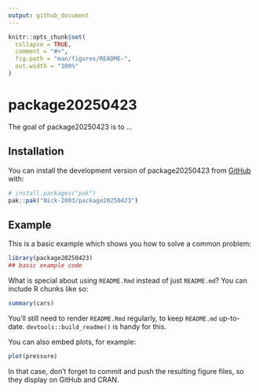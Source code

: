 ```yaml
---
output: github_document
---
```


<!-- README.md is generated from README.Rmd. Please edit that file -->

```r
knitr::opts_chunk$set(
  collapse = TRUE,
  comment = "#>",
  fig.path = "man/figures/README-",
  out.width = "100%"
)
```

# package20250423

<!-- badges: start -->
<!-- badges: end -->

The goal of package20250423 is to ...

## Installation

You can install the development version of package20250423 from [GitHub](https://github.com/) with:

``` r
# install.packages("pak")
pak::pak("Nick-2003/package20250423")
```

## Example

This is a basic example which shows you how to solve a common problem:

```r
library(package20250423)
## basic example code
```

What is special about using `README.Rmd` instead of just `README.md`? You can include R chunks like so:

```r
summary(cars)
```

You'll still need to render `README.Rmd` regularly, to keep `README.md` up-to-date. `devtools::build_readme()` is handy for this.

You can also embed plots, for example:

```r
plot(pressure)
```

In that case, don't forget to commit and push the resulting figure files, so they display on GitHub and CRAN.
